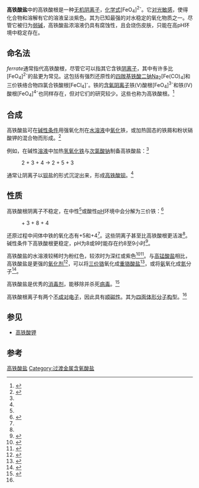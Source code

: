 {{NoteTA
|T=zh-hans:高铁酸盐;zh-tw:鐵(VI)酸鹽
|1=zh-hans:高铁酸;zh-tw:鐵酸
|2=zh-hans:高锰酸;zh-tw:過錳酸
}}
{{Chembox
| Name = 高铁酸盐
| verifiedrevid = 443819490
| ImageFile = Ferrate ion.svg
|  ImageFile_Ref = {{chemboximage|correct|??}}
|  ImageSize = 121
|  ImageName = 高铁酸根的芳香键线式结构
|  ImageFile1 = Ferrate and permanganate solution.jpg
|  ImageCaption1 = 高铁酸盐溶液（左）<br />及[[高锰酸盐|高锰酸盐]]（右）
| IUPACName = Ferrate(VI)
| SystematicName = Tetraoxoironbis(olate){{citation needed|date = March 2011}}
| OtherNames = 铁酸盐
| Section1 = {{Chembox identifiers
|  CASNo = 16836-06-9
|  CASNo_Ref = {{cascite|correct|CAS}}
|  PubChem = 25000034
|   PubChem_Ref = {{Pubchemcite|correct|pubchem}}
|  ChemSpiderID = 21865127
|   ChemSpiderID_Ref = {{chemspidercite|correct|chemspider}}
|  ChEBI_Ref = {{ebicite|correct|EBI}}
| ChEBI = 30992
| SMILES = [O-][Fe]([O-])(=O)=O
|  SMILES1 = [O-][Fe](=O)(=O)[O-]
|  StdInChI = 1S/Fe.4O/q;;;2*-1
|   StdInChI_Ref = {{stdinchicite|correct|chemspider}}
|  InChI = 1/Fe.4O/q;;;2*-1/rFeO4/c2-1(3,4)5/q-2
|  StdInChIKey = XGBDPAYTQGQHEW-UHFFFAOYSA-N
|   StdInChIKey_Ref = {{stdinchicite|correct|chemspider}}
|  InChIKey = XGBDPAYTQGQHEW-WTZHFVRHAI
}}
| Section2 = {{Chembox Properties
|  Formula = FeO<sub>4</sub><sup>2-</sup>
|  MolarMass = 119.843 g mol<sup>-1</sup>
}}
}}

'''高铁酸盐'''中的高铁酸根是一种[[无机化学|无机]][[阴离子|阴离子]]，[[化学式|化学式]][FeO<sub>4</sub>]<sup>2-</sup>。它[[光敏性#在化学中|对光敏感]]，使得化合物和溶解有它的溶液呈淡紫色。其为已知最强的对水稳定的氧化物质之一。尽管它被归为[[盐基|弱碱]]，高铁酸盐浓溶液仍具有腐蚀性，且会烧伤皮肤，只能在高pH环境中稳定存在。

== 命名法 ==

''ferrate''通常指代高铁酸根，尽管它可以指其它含铁[[阴离子|阴离子]]，其中有许多比[FeO<sub>4</sub>]<sup>2-</sup>的盐更为常见。这包括有强烈还原性的[[四羰基铁酸二钠|四羰基铁酸二钠]]Na<sub>2</sub>[Fe(CO)<sub>4</sub>]和三价铁络合物四氯合铁酸根[FeCl<sub>4</sub>]<sup>-</sup>。铁的[[含氧阴离子|含氧阴离子]]铁(V)酸根[FeO<sub>4</sub>]<sup>3-</sup>和铁(IV)酸根[FeO<sub>4</sub>]<sup>4-</sup>也同样存在，但对它们的研究较少。这些也称为高铁酸根。<ref name="hill">{{cite book
| title = Chemistry in context
| author1 = Graham Hill
| author2 = John Holman
| edition = 5th
| publisher = Nelson Thornes
| year = 2000
| isbn = 0-17-448276-0
| page = 202
}}</ref>

== 合成 ==

高铁酸盐可在[[碱|碱性条件]]用强氧化剂在[[水溶液|水溶液]]中[[氧化还原反应|氧化]]铁，或加热固态的铁屑和粉状硝酸钾的混合物而形成。<ref name="sharma">{{cite book
| title = Text Book Of Coordination Chemistry
| author = R. K. Sharma
| publisher = Discovery Publishing House
| year = 2007
| isbn = 81-8356-223-X
| pages = 124–125
}}</ref>

例如，在碱性[[溶液|溶液]]中加热[[氢氧化铁|氢氧化铁]]与[[次氯酸钠|次氯酸钠]]制备高铁酸盐：<ref name="wulfsberg"/>

:2 {{chem|Fe(OH)|3}} + 3 {{chem|OCl|-}} + 4 {{chem|OH|-}} → 2 {{chem|[FeO|4|]|2-}} + 5 {{chem|H|2|O}} + 3 {{chem|Cl|-}}

通常让阴离子以[[钡|钡]]盐的形式沉淀出来，形成[[高铁酸钡|高铁酸钡]]。<ref name="wulfsberg"/> 

== 性质 ==

高铁酸根阴离子不稳定，在中性<ref name="sharma"/>或酸性[[pH|pH]]环境中会分解为三价铁：<ref name="wulfsberg">{{cite book
| title = Principles of descriptive inorganic chemistry
| url = https://archive.org/details/principlesofdesc0000wulf_i2q0
| author = Gary Wulfsberg
| publisher = University Science Books
| year = 1991
| isbn = 0-935702-66-0
| pages = [https://archive.org/details/principlesofdesc0000wulf_i2q0/page/142 142]–143
}}</ref>

:{{chem|[FeO|4|]|2-}} + 3 {{chem|e|-}} + 8 {{chem|H|+}} {{eqm}} {{chem|Fe|3+}} + 4 {{chem|H|2|O}}

还原过程中间体中铁的氧化态有+5和+4<ref name="wiberg"/>。这些阴离子甚至比高铁酸根更活泼<ref name="bergeron"/>。碱性条件下高铁酸根更稳定，pH为8或9时能存在约8至9小时<ref name="bergeron">{{cite book
| title = The Development of Iron Chelators for Clinical Use
| url = https://archive.org/details/developmentofiro0000unse
| editor = Raymond J. Bergeron
| author = Gary M. Brittenham
| publisher = CRC Press
| year = 1994
| isbn = 0-8493-8679-9
| pages = [https://archive.org/details/developmentofiro0000unse/page/37 37]–38
}}</ref>。

高铁酸盐的水溶液较稀时为粉红色，较浓时为深红或紫色<ref name="wiberg">{{cite book
| title = Inorganic chemistry
| author1 = Egon Wiberg
| author2 = Nils Wiberg
| author3 = Arnold Frederick Holleman
| publisher = Academic Press
| year = 2001
| isbn = 0-12-352651-5
| pages = 1457–1458
}}</ref><ref>{{cite book
| title = Oxford dictionary of chemistry
| editor = John Daintith
| edition = 5th
| publisher = Oxford University Press
| year = 2004
| isbn = 0-19-860918-3
| page = 235
}}</ref>。与[[高锰酸盐|高锰酸盐]]相比，高铁酸盐是更强的[[氧化剂|氧化剂]]<ref name="mackay">{{cite book
| title = Introduction to modern inorganic chemistry
| author1 = Kenneth Malcolm Mackay
| author2 = Rosemary Ann Mackay
| author3 = W. Henderson
| edition = 6th
| publisher = CRC Press
| year = 2002
| isbn = 0-7487-6420-8
| pages = 334–335
}}</ref>，可以将[[铬|三价铬]]氧化成[[重铬酸盐|重铬酸盐]]<ref>{{cite book
| title = Text Book Of Inorganic Chemistry
| author = Amit Arora
| publisher = Discovery Publishing House
| year = 2005
| isbn = 81-8356-013-X
| pages = 691–692
}}</ref>，或将[[氨|氨]]氧化成[[氮|氮]]分子<ref>{{cite web | url = https://kb.osu.edu/dspace/bitstream/1811/36335/1/OH_WRC_444.pdf | title = Oxidation of Ammonia in Water by Ferrates(VI) and (IV) | author = Karlis Svanks | date = June 1976 | format = PDF | page = 3 | publisher = Water Resources Center, Ohio State University | accessdate = 2010-05-04 }}</ref>。

高铁酸盐是优秀的[[消毒剂|消毒剂]]，能移除并杀死[[病毒|病毒]]。<ref>{{cite book
| title = Environmental chemistry
| url = https://archive.org/details/environmentalche0000mana_08ed
| author = Stanley E. Manahan
| edition = 8th
| publisher = CRC Press
| year = 2005
| isbn = 1-56670-633-5
| page = [https://archive.org/details/environmentalche0000mana_08ed/page/234 234]
}}</ref>

高铁酸根离子有两个[[不成对电子|不成对电子]]，因此具有[[顺磁性|顺磁性]]。其为[[四面体形分子构型|四面体形分子构型]]。<ref name="wiberg"/>

== 参见 ==
* [[高铁酸钾|高铁酸钾]]

== 参考 ==
{{reflist}}

{{铁化合物}}

[[Category:高铁酸盐|]]
[[Category:过渡金属含氧酸盐|Category:过渡金属含氧酸盐]]